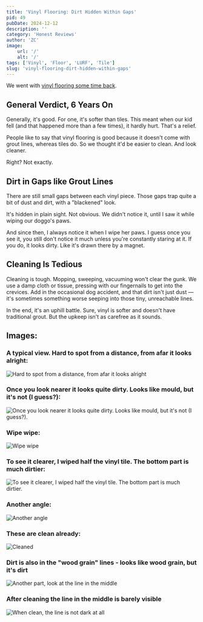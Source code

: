 ```yaml
---
title: 'Vinyl Flooring: Dirt Hidden Within Gaps'
pid: 49
pubDate: 2024-12-12
description: ''
category: 'Honest Reviews'
author: 'ZC'
image:
    url: '/'
    alt: '/'
tags: ['Vinyl', 'Floor', 'LURF', 'Tile']
slug: 'vinyl-flooring-dirt-hidden-within-gaps'
---
```


We went with [vinyl flooring some time back](/honest-reviews/floor-xpert-lurf-review-great-value-money-after-sales-service).

## General Verdict, 6 Years On

Generally, it's good. For one, it's softer than tiles. This meant when our kid fell (and that happened more than a few times), it hardly hurt. That's a relief.

People like to say that vinyl flooring is good because it doesn't come with grout lines, whereas tiles do. So we thought it'd be easier to clean. And look cleaner.

Right? Not exactly.

## Dirt in Gaps like Grout Lines

There are still small gaps between each vinyl piece. Those gaps trap quite a bit of dust and dirt, with a "blackened" look.

It's hidden in plain sight. Not obvious. We didn't notice it, until I saw it while wiping our doggo's paws.

And since then, I always notice it when I wipe her paws. I guess once you see it, you still don't notice it much unless you're constantly staring at it. If you do, it looks dirty. Like it's drawn there by a magnet.

## Cleaning Is Tedious

Cleaning is tough. Mopping, sweeping, vacuuming won't clear the gunk. We use a damp cloth or tissue, pressing with our fingernails to get into the crevices. Add in the occasional dog accident, and that dirt isn't just dust — it's sometimes something worse seeping into those tiny, unreachable lines.

In the end, it's an uphill battle. Sure, vinyl is softer and doesn't have traditional grout. But the upkeep isn't as carefree as it sounds.

## Images:

### A typical view. Hard to spot from a distance, from afar it looks alright:

![Hard to spot from a distance, from afar it looks alright](./images/49_PXL_20241028_111730718.webp)

### Once you look nearer it looks quite dirty. Looks like mould, but it's not (I guess?):

![Once you look nearer it looks quite dirty. Looks like mould, but it's not (I guess?). ](./images/49_PXL_20241028_111734355.webp)

### Wipe wipe:

![Wipe wipe](./images/49_PXL_20241028_111742399.webp)

### To see it clearer, I wiped half the vinyl tile. The bottom part is **much** dirtier:

![To see it clearer, I wiped half the vinyl tile. The bottom part is much dirtier.](./images/49_PXL_20241028_111801003.webp)

### Another angle:

![Another angle](./images/49_PXL_20241028_111756152.webp)

### These are clean already:

![Cleaned](./images/49_PXL_20241028_111751439.webp)

### Dirt is also in the "wood grain" lines - looks like wood grain, but it's dirt

![Another part, look at the line in the middle](./images/49_PXL_20241218_105804099.webp)

### After cleaning the line in the middle is barely visible

![When clean, the line is not dark at all](./images/49_PXL_20241218_105827994.webp)
